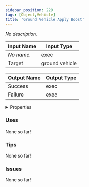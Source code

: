 ```yaml
---
sidebar_position: 229
tags: [Object,Vehicle]
title: 'Ground Vehicle Apply Boost'
---
```


*No description.*




<EsbSvg />

| Input Name | Input Type |
|-----------|-----------|
| *No name.* | exec |
| Target | ground vehicle |

| Output Name | Output Type |
|-----------|-----------|
| Success | exec |
| Failure | exec |


<details>
  <summary>Properties</summary>
  <div>
    <div>
    <table>
      <thead>
        <tr>
          <th>Is beta required?</th>
          <th>❌</th>
        </tr>
        <tr>
          <th>Is this chip a trolling risk?</th>
          <th>❌</th>
        </tr>
        <tr>
          <th>Is this chip a role assignment risk?</th>
          <th>❌</th>
        </tr>
        <tr>
          <th>Chip UUID</th>
          <th>29dd429b-81e5-40c7-b3b6-8d03bcc1eec3</th>
        </tr>
      </thead>
    </table>
    </div>
  </div>
</details>

### Uses

None so far!

### Tips

None so far!

### Issues

None so far!